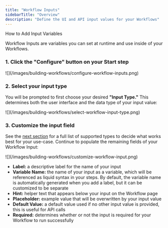 ```yaml
---
title: "Workflow Inputs"
sidebarTitle: "Overview"
description: "Define the UI and API input values for your Workflows"
---
```


How to Add Input Variables

Workflow Inputs are variables you can set at runtime and use inside of your Workflows.

### 1\. Click the **"Configure"** button on your Start step

<Frame caption="Click on 'Set Inputs' to define your inputs">
![](/images/building-workflows/configure-workflow-inputs.png)
</Frame>

### 2\. Select your input type

You will be prompted to first choose your desired **"Input Type."** This determines both the user interface and the data type of your input value:

<Frame>
![](/images/building-workflows/select-workflow-input-type.png)
</Frame>

### 3\. Customize the input field

See the [next section](/building-workflows/workflow-concepts/application-inputs#input-types) for a full list of supported types to decide what works best for your use-case. Continue to populate the remaining fields of your Workflow Input:

<Frame>
![](/images/building-workflows/customize-workflow-input.png)
</Frame>

- **Label:** a descriptive label for the name of your input
- **Variable Name:** the name of your input as a variable, which will be referenced as liquid syntax in your steps. By default, the variable name is automatically generated when you add a label, but it can be customized to be separate
- **Hint:** helper text that appears below your input on the Workflow page
- **Placeholder:** example value that will be overwritten by your input value
- **Default Value:** a default value used if no other input value is provided, this is useful for API calls
- **Required:** determines whether or not the input is required for your Workflow to run successfully

